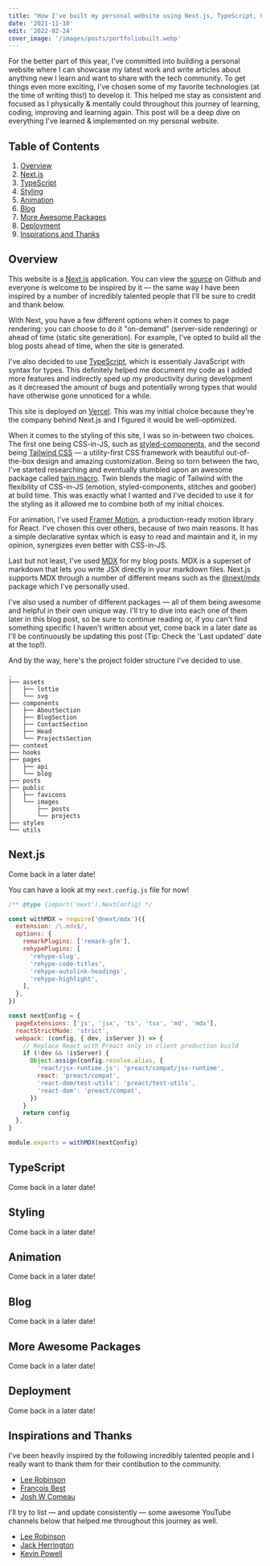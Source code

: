 ```yaml
---
title: "How I've built my personal website using Next.js, TypeScript, CSS-in-JS with Tailwind, MDX, Framer Motion & more (Work In Progress)"
date: '2021-11-10'
edit: '2022-02-24'
cover_image: '/images/posts/portfoliobuilt.webp'
---
```


For the better part of this year, I've committed into building a personal website where I can showcase my latest work and write articles about anything new I learn and want to share with the tech community. To get things even more exciting, I've chosen some of my favorite technologies (at the time of writing this!) to develop it. This helped me stay as consistent and focused as I physically & mentally could throughout this journey of learning, coding, improving and learning again. This post will be a deep dive on everything I've learned & implemented on my personal website.

## Table of Contents

1.  [Overview](#overview)
2.  [Next.js](#nextjs)
3.  [TypeScript](#typescript)
4.  [Styling](#styling)
5.  [Animation](#animation)
6.  [Blog](#blog)
7.  [More Awesome Packages](#more-awesome-packages)
8.  [Deployment](#deployment)
9.  [Inspirations and Thanks](#inspirations-and-thanks)

## Overview

This website is a [Next.js](https://nextjs.org/) application. You can view the [source](https://github.com/chrvaskos/chrvaskos.com) on Github and everyone is welcome to be inspired by it — the same way I have been inspired by a number of incredibly talented people that I'll be sure to credit and thank below.

With Next, you have a few different options when it comes to page rendering: you can choose to do it "on-demand" (server-side rendering) or ahead of time (static site generation). For example, I've opted to build all the blog posts ahead of time, when the site is generated.

I've also decided to use [TypeScript](https://www.typescriptlang.org/), which is essentialy JavaScript with syntax for types. This definitely helped me document my code as I added more features and indirectly sped up my productivity during development as it decreased the amount of bugs and potentially wrong types that would have otherwise gone unnoticed for a while.

This site is deployed on [Vercel](https://vercel.com/). This was my initial choice because they're the company behind Next.js and I figured it would be well-optimized.

When it comes to the styling of this site, I was so in-between two choices. The first one being CSS-in-JS, such as [styled-components](https://styled-components.com/), and the second being [Tailwind CSS](https://tailwindcss.com/) — a utility-first CSS framework with beautiful out-of-the-box design and amazing customization. Being so torn between the two, I've started researching and eventually stumbled upon an awesome package called [twin.macro](https://github.com/ben-rogerson/twin.macro). Twin blends the magic of Tailwind with the flexibility of CSS-in-JS (emotion, styled-components, stitches and goober) at build time. This was exactly what I wanted and I've decided to use it for the styling as it allowed me to combine both of my initial choices.

For animation, I've used [Framer Motion](https://www.framer.com/motion/), a production-ready motion library for React. I've chosen this over others, because of two main reasons. It has a simple declarative syntax which is easy to read and maintain and it, in my opinion, synergizes even better with CSS-in-JS.

Last but not least, I've used [MDX](https://mdxjs.com/) for my blog posts. MDX is a superset of markdown that lets you write JSX directly in your markdown files. Next.js supports MDX through a number of different means such as the [@next/mdx](https://nextjs.org/docs/advanced-features/using-mdx#nextmdx) package which I've personally used.

I've also used a number of different packages — all of them being awesome and helpful in their own unique way. I'll try to dive into each one of them later in this blog post, so be sure to continue reading or, if you can't find something specific I haven't written about yet, come back in a later date as I'll be continuously be updating this post (Tip: Check the 'Last updated' date at the top!).

And by the way, here's the project folder structure I've decided to use.

```plaintext:project-structure
.
├── assets
│   ├── lottie
│   └── svg
├── components
│   ├── AboutSection
│   ├── BlogSection
│   ├── ContactSection
│   ├── Head
│   └── ProjectsSection
├── context
├── hooks
├── pages
│   ├── api
│   └── blog
├── posts
├── public
│   ├── favicons
│   └── images
│       ├── posts
│       └── projects
├── styles
└── utils
```

## Next.js

Come back in a later date!

You can have a look at my `next.config.js` file for now!

```typescript:next.config.js
/** @type {import('next').NextConfig} */

const withMDX = require('@next/mdx')({
  extension: /\.mdx$/,
  options: {
    remarkPlugins: ['remark-gfm'],
    rehypePlugins: [
      'rehype-slug',
      'rehype-code-titles',
      'rehype-autolink-headings',
      'rehype-highlight',
    ],
  },
})

const nextConfig = {
  pageExtensions: ['js', 'jsx', 'ts', 'tsx', 'md', 'mdx'],
  reactStrictMode: 'strict',
  webpack: (config, { dev, isServer }) => {
    // Replace React with Preact only in client production build
    if (!dev && !isServer) {
      Object.assign(config.resolve.alias, {
        'react/jsx-runtime.js': 'preact/compat/jsx-runtime',
        react: 'preact/compat',
        'react-dom/test-utils': 'preact/test-utils',
        'react-dom': 'preact/compat',
      })
    }
    return config
  },
}

module.exports = withMDX(nextConfig)
```

## TypeScript

Come back in a later date!

## Styling

Come back in a later date!

## Animation

Come back in a later date!

## Blog

Come back in a later date!

## More Awesome Packages

Come back in a later date!

## Deployment

Come back in a later date!

## Inspirations and Thanks

I've been heavily inspired by the following incredibly talented people and I really want to thank them for their contibution to the community.

- [Lee Robinson](https://leerob.io/)
- [François Best](https://francoisbest.com/)
- [Josh W Comeau](https://www.joshwcomeau.com/)

I'll try to list — and update consistently — some awesome YouTube channels below that helped me throughout this journey as well.

- [Lee Robinson](https://www.youtube.com/user/MaStaleee)
- [Jack Herrington](https://www.youtube.com/c/JackHerrington)
- [Kevin Powell](https://www.youtube.com/kepowob)
